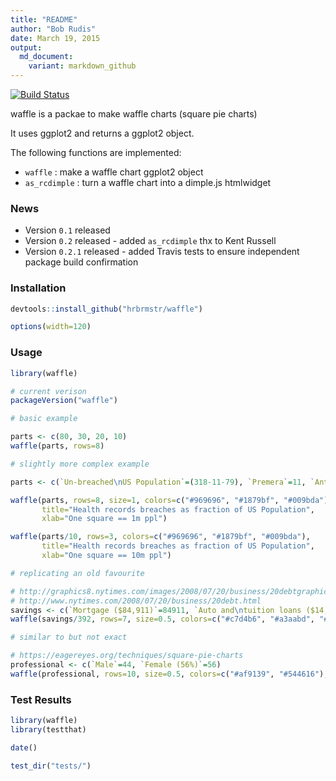 ```yaml
---
title: "README"
author: "Bob Rudis"
date: March 19, 2015
output:
  md_document:
    variant: markdown_github
---
```


[![Build Status](https://travis-ci.org/hrbrmstr/waffle.svg)](https://travis-ci.org/hrbrmstr/waffle)

waffle is a packae to make waffle charts (square pie charts)

It uses ggplot2 and returns a ggplot2 object.

The following functions are implemented:

- `waffle` : make a waffle chart ggplot2 object
- `as_rcdimple` : turn a waffle chart into a dimple.js htmlwidget

### News

- Version `0.1` released
- Version `0.2` released - added `as_rcdimple` thx to Kent Russell
- Version `0.2.1` released - added Travis tests to ensure independent package build confirmation

### Installation

```r
devtools::install_github("hrbrmstr/waffle")
```

```r
options(width=120)
```

### Usage

```r
library(waffle)

# current verison
packageVersion("waffle")

# basic example

parts <- c(80, 30, 20, 10)
waffle(parts, rows=8)

# slightly more complex example

parts <- c(`Un-breached\nUS Population`=(318-11-79), `Premera`=11, `Anthem`=79)

waffle(parts, rows=8, size=1, colors=c("#969696", "#1879bf", "#009bda"), 
       title="Health records breaches as fraction of US Population", 
       xlab="One square == 1m ppl")

waffle(parts/10, rows=3, colors=c("#969696", "#1879bf", "#009bda"), 
       title="Health records breaches as fraction of US Population", 
       xlab="One square == 10m ppl") 

# replicating an old favourite

# http://graphics8.nytimes.com/images/2008/07/20/business/20debtgraphic.jpg
# http://www.nytimes.com/2008/07/20/business/20debt.html
savings <- c(`Mortgage ($84,911)`=84911, `Auto and\ntuition loans ($14,414)`=14414, `Home equity loans ($10,062)`=10062, `Credit Cards ($8,565)`=8565)
waffle(savings/392, rows=7, size=0.5, colors=c("#c7d4b6", "#a3aabd", "#a0d0de", "#97b5cf"), title="Average Household Savings Each Year", xlab="1 square == $392")

# similar to but not exact

# https://eagereyes.org/techniques/square-pie-charts
professional <- c(`Male`=44, `Female (56%)`=56)
waffle(professional, rows=10, size=0.5, colors=c("#af9139", "#544616"), title="Professional Workforce Makeup")
```

### Test Results

```r
library(waffle)
library(testthat)

date()

test_dir("tests/")
```

